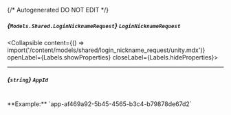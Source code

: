 {/* Autogenerated DO NOT EDIT  */}

##### *{`Models.Shared.LoginNicknameRequest`}* `LoginNicknameRequest`
<Collapsible content={() => import('/content/models/shared/login_nickname_request/unity.mdx')} openLabel={Labels.showProperties} closeLabel={Labels.hideProperties}>
</Collapsible>

---
##### *{`string`}* `AppId`
<br/>
**Example:** `app-af469a92-5b45-4565-b3c4-b79878de67d2`


